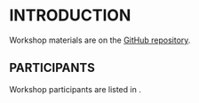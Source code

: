 # INTRODUCTION

Workshop materials are on the [GitHub repository](https://github.com/pbs-assess/TTTworkshop).

## PARTICIPANTS

Workshop participants are listed in \autoref{tabParticipants}.

\begin{table}
\centering
\caption[Workshop participants]{Participants in the {TESA} workshop on tools for transparent, traceable, and transferable assessments.
Legend: chair, C; and instructor, I.}
```r
# Import participant table
participants <- read_csv( file="../tables/Participants.csv", col_names=TRUE,
  col_types=cols(), na=" " ) %>%
  # arrange( Region, Name ) %>%  # -- why can't this be included?
  # Prepare the table for latex
  kable( booktabs=TRUE, linesep="", format="latex", escape=FALSE,
    align=c("l", "l", "c", "c", "c", "c") ) %>%
  # kable_styling( latex_options=c("striped") ) %>%
  row_spec( 0, bold=TRUE ) %>%
  add_header_above( c(" ", " ", "Day"=4), bold=TRUE ) %>%
  print( )
```
\label{tabParticipants}
\end{table}

